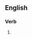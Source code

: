 {{also|Duffing}}

==English==

===Verb===
{{head|en|verb form}}

# {{present participle of|en|duff|nocat=1}}